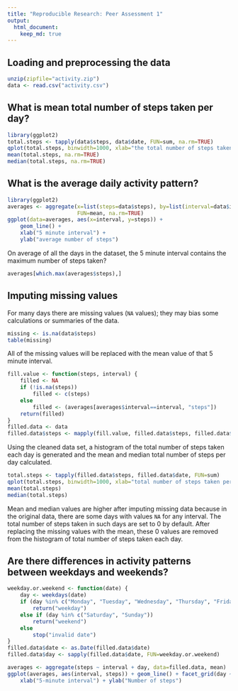 ```yaml
---
title: "Reproducible Research: Peer Assessment 1"
output: 
  html_document:
    keep_md: true
---
```



## Loading and preprocessing the data
```r
unzip(zipfile="activity.zip")
data <- read.csv("activity.csv")
```

## What is mean total number of steps taken per day?
```r
library(ggplot2)
total.steps <- tapply(data$steps, data$date, FUN=sum, na.rm=TRUE)
qplot(total.steps, binwidth=1000, xlab="the total number of steps taken each day")
mean(total.steps, na.rm=TRUE)
median(total.steps, na.rm=TRUE)
```

## What is the average daily activity pattern?
```r
library(ggplot2)
averages <- aggregate(x=list(steps=data$steps), by=list(interval=data$interval),
                      FUN=mean, na.rm=TRUE)
ggplot(data=averages, aes(x=interval, y=steps)) +
    geom_line() +
    xlab("5 minute interval") +
    ylab("average number of steps")
```

On average of all the days in the dataset, the 5 minute interval contains the maximum number of steps taken?

```r
averages[which.max(averages$steps),]
```

## Imputing missing values
For many days there are missing values (`NA` values); they may bias some calculations or summaries of the data.
```r
missing <- is.na(data$steps)
table(missing)
```

All of the missing values will be replaced with the mean value of that 5 minute interval.

```r
fill.value <- function(steps, interval) {
    filled <- NA
    if (!is.na(steps))
        filled <- c(steps)
    else
        filled <- (averages[averages$interval==interval, "steps"])
    return(filled)
}
filled.data <- data
filled.data$steps <- mapply(fill.value, filled.data$steps, filled.data$interval)
```

Using the cleaned data set, a histogram of the total number of steps taken each day is generated and the mean and median total number of steps per day calculated.

```r
total.steps <- tapply(filled.data$steps, filled.data$date, FUN=sum)
qplot(total.steps, binwidth=1000, xlab="total number of steps taken per day")
mean(total.steps)
median(total.steps)
```

Mean and median values are higher after imputing missing data because in the original data, there are some days with values `NA` for any interval. The total number of steps taken in such days are set to 0 by default. After replacing the missing values with the mean, these 0 values are removed from the histogram of total number of steps taken each day.

## Are there differences in activity patterns between weekdays and weekends?

```r
weekday.or.weekend <- function(date) {
    day <- weekdays(date)
    if (day %in% c("Monday", "Tuesday", "Wednesday", "Thursday", "Friday"))
        return("weekday")
    else if (day %in% c("Saturday", "Sunday"))
        return("weekend")
    else
        stop("invalid date")
}
filled.data$date <- as.Date(filled.data$date)
filled.data$day <- sapply(filled.data$date, FUN=weekday.or.weekend)
```

```r
averages <- aggregate(steps ~ interval + day, data=filled.data, mean)
ggplot(averages, aes(interval, steps)) + geom_line() + facet_grid(day ~ .) +
    xlab("5-minute interval") + ylab("Number of steps")
```